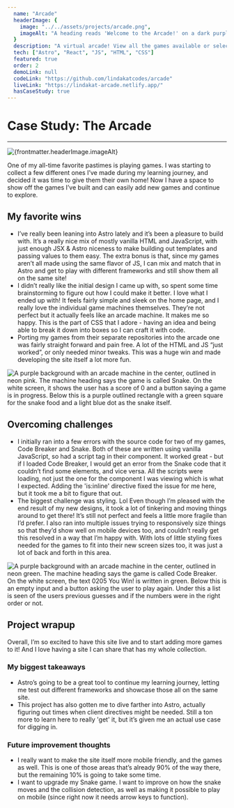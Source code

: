 ---
  name: "Arcade"
  headerImage: {
    image: "../../assets/projects/arcade.png",
    imageAlt: "A heading reads 'Welcome to the Arcade!' on a dark purple background. Below the heading are three tall rectangles, each with the name of a game, a screenshot of the game, and a small blurb with the game objective."
  }
  description: "A virtual arcade! View all the games available or select one to play (instructions are included). I built this in Astro so I could write each game in a different JavaScript framework and keep growing my knowledge!"
  tech: ["Astro", "React", "JS", "HTML", "CSS"]
  featured: true
  order: 2
  demoLink: null
  codeLink: "https://github.com/lindakatcodes/arcade"
  liveLink: "https://lindakat-arcade.netlify.app/"
  hasCaseStudy: true
---

# Case Study: The Arcade

---

<Image
  src={headerImage}
  alt={frontmatter.headerImage.imageAlt}
  loading="eager"
/>

One of my all-time favorite pastimes is playing games. I was starting to collect a few different ones I’ve made during my learning journey, and decided it was time to give them their own home! Now I have a space to show off the games I’ve built and can easily add new games and continue to explore.

<CaseStudyStats techList={frontmatter.tech} demoLink={frontmatter.demoLink} codeLink={frontmatter.codeLink} liveLink={frontmatter.liveLink} />

## My favorite wins

- I’ve really been leaning into Astro lately and it’s been a pleasure to build with. It’s a really nice mix of mostly vanilla HTML and JavaScript, with just enough JSX & Astro niceness to make building out templates and passing values to them easy. The extra bonus is that, since my games aren’t all made using the same flavor of JS, I can mix and match that in Astro and get to play with different frameworks and still show them all on the same site!
- I didn’t really like the initial design I came up with, so spent some time brainstorming to figure out how I could make it better. I love what I ended up with! It feels fairly simple and sleek on the home page, and I really love the individual game machines themselves. They’re not perfect but it actually feels like an arcade machine. It makes me so happy. This is the part of CSS that I adore - having an idea and being able to break it down into boxes so I can craft it with code.
- Porting my games from their separate repositories into the arcade one was fairly straight forward and pain free. A lot of the HTML and JS “just worked”, or only needed minor tweaks. This was a huge win and made developing the site itself a lot more fun.

<Image
  src={detailPhoto1}
  alt="A purple background with an arcade machine in the center, outlined in neon pink. The machine heading says the game is called Snake. On the white screen, it shows the user has a score of 0 and a button saying a game is in progress. Below this is a purple outlined rectangle with a green square for the snake food and a light blue dot as the snake itself."
/>

## Overcoming challenges

- I initially ran into a few errors with the source code for two of my games, Code Breaker and Snake. Both of these are written using vanilla JavaScript, so had a script tag in their component. It worked great - but if I loaded Code Breaker, I would get an error from the Snake code that it couldn’t find some elements, and vice versa. All the scripts were loading, not just the one for the component I was viewing which is what I expected. Adding the 'is:inline' directive fixed the issue for me here, but it took me a bit to figure that out.
- The biggest challenge was styling. Lol Even though I’m pleased with the end result of my new designs, it took a lot of tinkering and moving things around to get there! It’s still not perfect and feels a little more fragile than I’d prefer. I also ran into multiple issues trying to responsively size things so that they’d show well on mobile devices too, and couldn’t really get this resolved in a way that I’m happy with. With lots of little styling fixes needed for the games to fit into their new screen sizes too, it was just a lot of back and forth in this area.

<Image
  src={detailPhoto2}
  alt="A purple background with an arcade machine in the center, outlined in neon green. The machine heading says the game is called Code Breaker. On the white screen, the text 0205 You Win! is written in green. Below this is an empty input and a button asking the user to play again. Under this a list is seen of the users previous guesses and if the numbers were in the right order or not."
/>

## Project wrapup

Overall, I’m so excited to have this site live and to start adding more games to it! And I love having a site I can share that has my whole collection.

### My biggest takeaways

- Astro’s going to be a great tool to continue my learning journey, letting me test out different frameworks and showcase those all on the same site.
- This project has also gotten me to dive farther into Astro, actually figuring out times when client directives might be needed. Still a ton more to learn here to really 'get' it, but it’s given me an actual use case for digging in.

### Future improvement thoughts

- I really want to make the site itself more mobile friendly, and the games as well. This is one of those areas that’s already 90% of the way there, but the remaining 10% is going to take some time.
- I want to upgrade my Snake game. I want to improve on how the snake moves and the collision detection, as well as making it possible to play on mobile (since right now it needs arrow keys to function).
